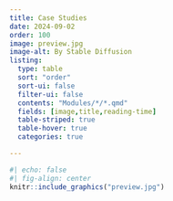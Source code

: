 ```yaml
---
title: Case Studies
date: 2024-09-02
order: 100
image: preview.jpg
image-alt: By Stable Diffusion
listing: 
  type: table
  sort: "order"
  sort-ui: false
  filter-ui: false
  contents: "Modules/*/*.qmd"
  fields: [image,title,reading-time]
  table-striped: true
  table-hover: true
  categories: true

---
```

```r
#| echo: false
#| fig-align: center
knitr::include_graphics("preview.jpg")
```

